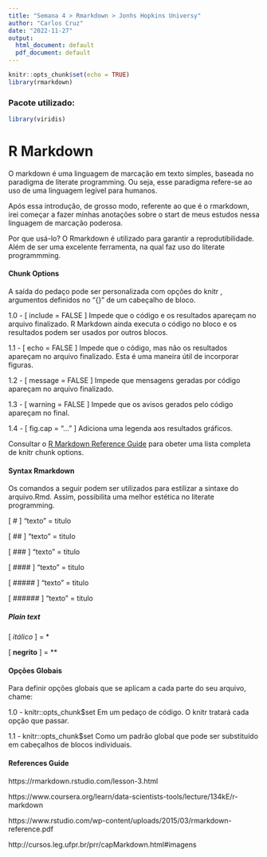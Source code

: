 ```yaml
---
title: "Semana 4 > Rmarkdown > Jonhs Hopkins Universy"
author: "Carlos Cruz"
date: "2022-11-27"
output:
  html_document: default
  pdf_document: default
---
```


```r
knitr::opts_chunk$set(echo = TRUE)
library(rmarkdown)
```
### Pacote utilizado:
```r
library(viridis)
```
# R Markdown

O markdown é uma linguagem de marcação em texto simples, baseada no paradigma de literate programming. Ou seja, esse paradigma refere-se ao uso de uma linguagem legível para humanos. 

Após essa introdução, de grosso modo, referente ao que é o rmarkdown, irei começar a fazer minhas anotações sobre o start de meus estudos nessa linguagem de marcação poderosa.   

Por que usá-lo? O Rmarkdown é utilizado para garantir a reprodutibilidade. Além de ser uma excelente ferramenta, na qual faz uso do literate programmming.

#### **Chunk Options**
A saída do pedaço pode ser personalizada com opções do knitr , argumentos definidos no "{}" de um cabeçalho de bloco.

1.0 - [ include = FALSE ] Impede que o código e os resultados apareçam no arquivo finalizado. R Markdown ainda executa o código no bloco e os resultados podem ser usados por outros blocos.

1.1 - [ echo = FALSE ] Impede que o código, mas não os resultados apareçam no arquivo finalizado. Esta é uma maneira útil de incorporar figuras.

1.2 - [ message = FALSE ] Impede que mensagens geradas por código apareçam no arquivo finalizado.

1.3 - [ warning = FALSE ] Impede que os avisos gerados pelo código apareçam no final.

1.4 - [ fig.cap = "..." ] Adiciona uma legenda aos resultados gráficos.

Consultar o [R Markdown Reference Guide](https://www.rstudio.com/wp-content/uploads/2015/03/rmarkdown-reference.pdf) para obeter uma lista completa de knitr chunk options.

#### **Syntax Rmarkdown**
Os comandos a seguir podem ser utilizados para estilizar a sintaxe do arquivo.Rmd. Assim, possibilita uma melhor estética no literate programming.

[ # ] "texto" = titulo 

[ ## ] "texto" = titulo 

[ ### ] "texto" = titulo 

[ #### ] "texto" = titulo 

[ ##### ] "texto" = titulo 

[ ###### ] "texto" = titulo 

##### Plain text

[ *itálico* ] =  *

[ **negrito** ] = **

#### **Opções Globais**
Para definir opções globais que se aplicam a cada parte do seu arquivo, chame:

1.0 - knitr::opts_chunk$set Em um pedaço de código. O knitr tratará cada opção que passar.

1.1 - knitr::opts_chunk$set Como um padrão global que pode ser substituído em cabeçalhos de blocos individuais.

#### __References Guide__

https://rmarkdown.rstudio.com/lesson-3.html

https://www.coursera.org/learn/data-scientists-tools/lecture/134kE/r-markdown

https://www.rstudio.com/wp-content/uploads/2015/03/rmarkdown-reference.pdf

http://cursos.leg.ufpr.br/prr/capMarkdown.html#imagens